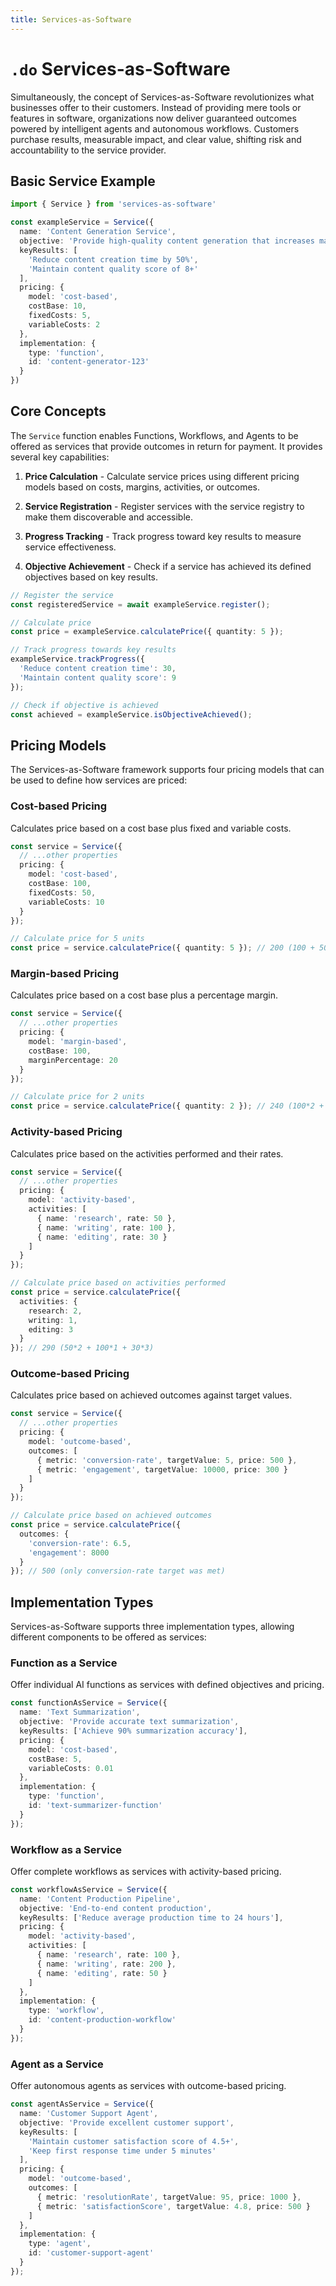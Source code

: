 ```yaml
---
title: Services-as-Software
---
```


# `.do` Services-as-Software

Simultaneously, the concept of Services-as-Software revolutionizes what businesses offer to their customers. Instead of providing mere tools or features in software, organizations now deliver guaranteed outcomes powered by intelligent agents and autonomous workflows. Customers purchase results, measurable impact, and clear value, shifting risk and accountability to the service provider.

## Basic Service Example

```ts
import { Service } from 'services-as-software'

const exampleService = Service({
  name: 'Content Generation Service',
  objective: 'Provide high-quality content generation that increases marketing efficiency',
  keyResults: [
    'Reduce content creation time by 50%',
    'Maintain content quality score of 8+'
  ],
  pricing: {
    model: 'cost-based',
    costBase: 10,
    fixedCosts: 5,
    variableCosts: 2
  },
  implementation: {
    type: 'function',
    id: 'content-generator-123'
  }
})
```

## Core Concepts

The `Service` function enables Functions, Workflows, and Agents to be offered as services that provide outcomes in return for payment. It provides several key capabilities:

1. **Price Calculation** - Calculate service prices using different pricing models based on costs, margins, activities, or outcomes.

2. **Service Registration** - Register services with the service registry to make them discoverable and accessible.

3. **Progress Tracking** - Track progress toward key results to measure service effectiveness.

4. **Objective Achievement** - Check if a service has achieved its defined objectives based on key results.

```ts
// Register the service
const registeredService = await exampleService.register();

// Calculate price
const price = exampleService.calculatePrice({ quantity: 5 });

// Track progress towards key results
exampleService.trackProgress({
  'Reduce content creation time': 30,
  'Maintain content quality score': 9
});

// Check if objective is achieved
const achieved = exampleService.isObjectiveAchieved();
```

## Pricing Models

The Services-as-Software framework supports four pricing models that can be used to define how services are priced:

### Cost-based Pricing

Calculates price based on a cost base plus fixed and variable costs.

```ts
const service = Service({
  // ...other properties
  pricing: {
    model: 'cost-based',
    costBase: 100,
    fixedCosts: 50,
    variableCosts: 10
  }
});

// Calculate price for 5 units
const price = service.calculatePrice({ quantity: 5 }); // 200 (100 + 50 + 10*5)
```

### Margin-based Pricing

Calculates price based on a cost base plus a percentage margin.

```ts
const service = Service({
  // ...other properties
  pricing: {
    model: 'margin-based',
    costBase: 100,
    marginPercentage: 20
  }
});

// Calculate price for 2 units
const price = service.calculatePrice({ quantity: 2 }); // 240 (100*2 + 20% margin)
```

### Activity-based Pricing

Calculates price based on the activities performed and their rates.

```ts
const service = Service({
  // ...other properties
  pricing: {
    model: 'activity-based',
    activities: [
      { name: 'research', rate: 50 },
      { name: 'writing', rate: 100 },
      { name: 'editing', rate: 30 }
    ]
  }
});

// Calculate price based on activities performed
const price = service.calculatePrice({
  activities: {
    research: 2,
    writing: 1,
    editing: 3
  }
}); // 290 (50*2 + 100*1 + 30*3)
```

### Outcome-based Pricing

Calculates price based on achieved outcomes against target values.

```ts
const service = Service({
  // ...other properties
  pricing: {
    model: 'outcome-based',
    outcomes: [
      { metric: 'conversion-rate', targetValue: 5, price: 500 },
      { metric: 'engagement', targetValue: 10000, price: 300 }
    ]
  }
});

// Calculate price based on achieved outcomes
const price = service.calculatePrice({
  outcomes: {
    'conversion-rate': 6.5,
    'engagement': 8000
  }
}); // 500 (only conversion-rate target was met)
```

## Implementation Types

Services-as-Software supports three implementation types, allowing different components to be offered as services:

### Function as a Service

Offer individual AI functions as services with defined objectives and pricing.

```ts
const functionAsService = Service({
  name: 'Text Summarization',
  objective: 'Provide accurate text summarization',
  keyResults: ['Achieve 90% summarization accuracy'],
  pricing: {
    model: 'cost-based',
    costBase: 5,
    variableCosts: 0.01
  },
  implementation: {
    type: 'function',
    id: 'text-summarizer-function'
  }
});
```

### Workflow as a Service

Offer complete workflows as services with activity-based pricing.

```ts
const workflowAsService = Service({
  name: 'Content Production Pipeline',
  objective: 'End-to-end content production',
  keyResults: ['Reduce average production time to 24 hours'],
  pricing: {
    model: 'activity-based',
    activities: [
      { name: 'research', rate: 100 },
      { name: 'writing', rate: 200 },
      { name: 'editing', rate: 50 }
    ]
  },
  implementation: {
    type: 'workflow',
    id: 'content-production-workflow'
  }
});
```

### Agent as a Service

Offer autonomous agents as services with outcome-based pricing.

```ts
const agentAsService = Service({
  name: 'Customer Support Agent',
  objective: 'Provide excellent customer support',
  keyResults: [
    'Maintain customer satisfaction score of 4.5+',
    'Keep first response time under 5 minutes'
  ],
  pricing: {
    model: 'outcome-based',
    outcomes: [
      { metric: 'resolutionRate', targetValue: 95, price: 1000 },
      { metric: 'satisfactionScore', targetValue: 4.8, price: 500 }
    ]
  },
  implementation: {
    type: 'agent',
    id: 'customer-support-agent'
  }
});
```

